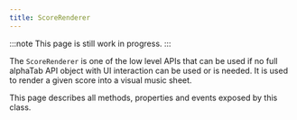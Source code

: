 ```yaml
---
title: ScoreRenderer
---
```


:::note
This page is still work in progress.
:::


The `ScoreRenderer` is one of the low level APIs that can be used if no full alphaTab API object with UI interaction
can be used or is needed. It is used to render a given score into a visual music sheet.

This page describes all methods, properties and events exposed by this class.

<ReferenceTable type="Name" filter="reference/scorerenderer/" />